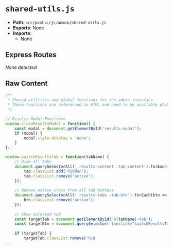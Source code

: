 # `shared-utils.js`

- **Path**: `src/public/js/admin/shared-utils.js`
- **Exports**: None
- **Imports**:
  - None

## Express Routes
_None detected_

## Raw Content

```js
/**
 * Shared utilities and global functions for the admin interface
 * These functions are referenced in HTML and need to be available globally
 */

// Results Modal Functions
window.closeResultsModal = function() {
    const modal = document.getElementById('results-modal');
    if (modal) {
        modal.style.display = 'none';
    }
};

window.switchResultsTab = function(tabName) {
    // Hide all tabs
    document.querySelectorAll('.results-content .tab-content').forEach(tab => {
        tab.classList.add('hidden');
        tab.classList.remove('active');
    });
    
    // Remove active class from all tab buttons
    document.querySelectorAll('.results-tabs .tab-btn').forEach(btn => {
        btn.classList.remove('active');
    });
    
    // Show selected tab
    const targetTab = document.getElementById(`${tabName}-tab`);
    const targetBtn = document.querySelector(`[onclick="switchResultsTab('${tabName}')"]`);
    
    if (targetTab) {
        targetTab.classList.remove('hid
...
```
